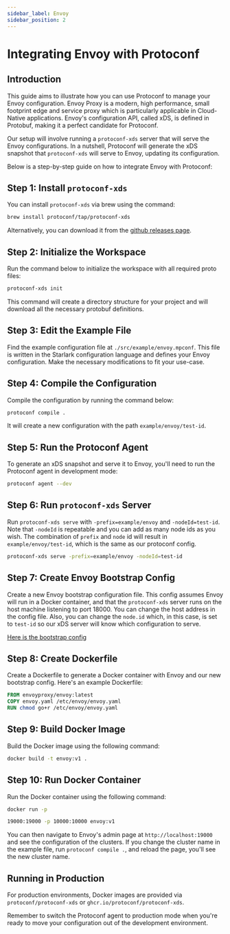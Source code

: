 ```yaml
---
sidebar_label: Envoy
sidebar_position: 2
---
```


# Integrating Envoy with Protoconf

## Introduction

This guide aims to illustrate how you can use Protoconf to manage your Envoy configuration. Envoy Proxy is a modern, high performance, small footprint edge and service proxy which is particularly applicable in Cloud-Native applications. Envoy's configuration API, called xDS, is defined in Protobuf, making it a perfect candidate for Protoconf.

Our setup will involve running a `protoconf-xds` server that will serve the Envoy configurations. In a nutshell, Protoconf will generate the xDS snapshot that `protoconf-xds` will serve to Envoy, updating its configuration.

Below is a step-by-step guide on how to integrate Envoy with Protoconf:

## Step 1: Install `protoconf-xds`

You can install `protoconf-xds` via brew using the command:

```bash
brew install protoconf/tap/protoconf-xds
```

Alternatively, you can download it from the [github releases page](https://github.com/protoconf/protoconf-xds/releases).

## Step 2: Initialize the Workspace

Run the command below to initialize the workspace with all required proto files:

```bash
protoconf-xds init
```

This command will create a directory structure for your project and will download all the necessary protobuf definitions.

## Step 3: Edit the Example File

Find the example configuration file at `./src/example/envoy.mpconf`. This file is written in the Starlark configuration language and defines your Envoy configuration. Make the necessary modifications to fit your use-case.

## Step 4: Compile the Configuration

Compile the configuration by running the command below:

```bash
protoconf compile .
```

It will create a new configuration with the path `example/envoy/test-id`.

## Step 5: Run the Protoconf Agent

To generate an xDS snapshot and serve it to Envoy, you'll need to run the Protoconf agent in development mode:

```bash
protoconf agent --dev
```

## Step 6: Run `protoconf-xds` Server

Run `protoconf-xds serve` with `-prefix=example/envoy` and `-nodeId=test-id`. Note that `-nodeId` is repeatable and you can add as many node ids as you wish. The combination of `prefix` and `node` id will result in `example/envoy/test-id`, which is the same as our protoconf config.

```bash
protoconf-xds serve -prefix=example/envoy -nodeId=test-id
```

## Step 7: Create Envoy Bootstrap Config

Create a new Envoy bootstrap configuration file. This config assumes Envoy will run in a Docker container, and that the `protoconf-xds` server runs on the host machine listening to port 18000. You can change the host address in the config file. Also, you can change the `node.id` which, in this case, is set to `test-id` so our xDS server will know which configuration to serve.

[Here is the bootstrap config](https://github.com/protoconf/protoconf-xds/blob/main/envoy.yaml)

## Step 8: Create Dockerfile

Create a Dockerfile to generate a Docker container with Envoy and our new bootstrap config. Here's an example Dockerfile:

```Dockerfile
FROM envoyproxy/envoy:latest
COPY envoy.yaml /etc/envoy/envoy.yaml
RUN chmod go+r /etc/envoy/envoy.yaml
```

## Step 9: Build Docker Image

Build the Docker image using the following command:

```bash
docker build -t envoy:v1 .
```

## Step 10: Run Docker Container

Run the Docker container using the following command:

```bash
docker run -p

19000:19000 -p 10000:10000 envoy:v1
```

You can then navigate to Envoy's admin page at `http://localhost:19000` and see the configuration of the clusters. If you change the cluster name in the example file, run `protoconf compile .`, and reload the page, you'll see the new cluster name.

## Running in Production

For production environments, Docker images are provided via `protoconf/protoconf-xds` or `ghcr.io/protoconf/protoconf-xds`.

Remember to switch the Protoconf agent to production mode when you're ready to move your configuration out of the development environment.
